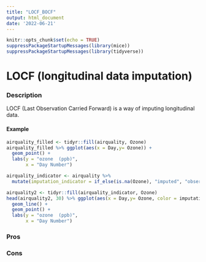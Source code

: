 ```yaml
---
title: "LOCF_BOCF"
output: html_document
date: '2022-06-21'
---
```


```r
knitr::opts_chunk$set(echo = TRUE)
suppressPackageStartupMessages(library(mice))
suppressPackageStartupMessages(library(tidyverse))
```

# LOCF (longitudinal data imputation)

### Description
LOCF (Last Observation Carried Forward) is a way of imputing longitudinal data.

#### Example
```r
airquality_filled <- tidyr::fill(airquality, Ozone)
airquality_filled %>% ggplot(aes(x = Day,y= Ozone)) + 
  geom_point() + 
  labs(y = "ozone  (ppb)",
       x = "Day Number")
```

```r
airquality_indicator <- airquality %>% 
  mutate(imputation_indicator = if_else(is.na(Ozone), "imputed", "observed"))

airquality2 <- tidyr::fill(airquality_indicator, Ozone)
head(airquality2, 30) %>% ggplot(aes(x = Day,y= Ozone, color = imputation_indicator)) + 
  geom_line() + 
  geom_point() + 
  labs(y = "ozone  (ppb)",
       x = "Day Number")
```

### Pros



### Cons

